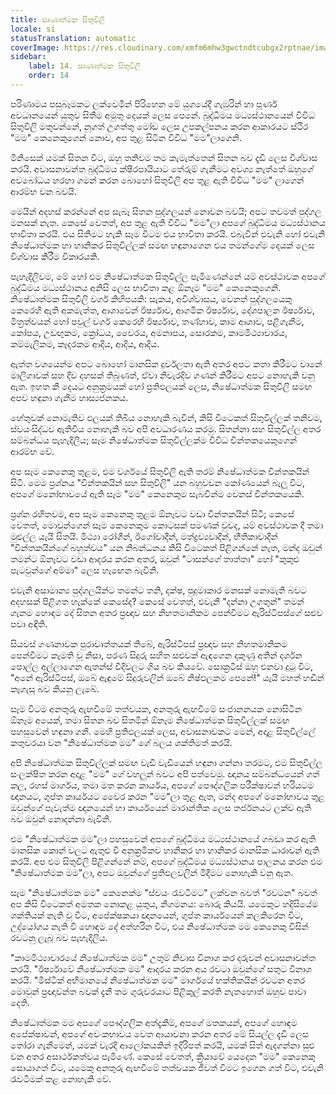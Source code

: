 ```yaml
---
title: සෘණාත්මක සිතුවිලි
locale: si
statusTranslation: automatic
coverImage: https://res.cloudinary.com/xmfm6mhw3gwctndtcubgx2rptnae/image/upload/v1740468922/small_cover_tratado_de_psicologia_revolucionaria_a4c0dca4e0.webp
sidebar:
    label: 14. සෘණාත්මක සිතුවිලි
    order: 14
---
```

පරිණාමය පසුබෑමකට ලක්වෙමින් පිරිහෙන මේ යුගයේදී ගැඹුරින් හා පූර්ණ අවධානයෙන් යුතුව සිතීම අමුතු දෙයක් ලෙස පෙනේ. බුද්ධිමය මධ්‍යස්ථානයෙන් විවිධ සිතුවිලි මතුවන්නේ, නූගත් උගත්තු මෝඩ ලෙස උපකල්පනය කරන ආකාරයට ස්ථිර "මම" කෙනෙකුගෙන් නොව, අප තුළ සිටින විවිධ "මම"ලාගෙනි.

මිනිසෙක් යමක් සිතන විට, ඔහු තනිවම තම කැමැත්තෙන් සිතන බව දැඩි ලෙස විශ්වාස කරයි. අවාසනාවන්ත බුද්ධිමය ක්ෂීරපායියාට තේරුම් ගැනීමට අවශ්‍ය නැත්තේ ඔහුගේ අවබෝධය හරහා ගමන් කරන බොහෝ සිතුවිලි අප තුළ ඇති විවිධ "මම" ලාගෙන් ආරම්භ වන බවයි.

මෙයින් අදහස් කරන්නේ අප සැබෑ සිතන පුද්ගලයන් නොවන බවයි; අපට තවමත් පුද්ගල මනසක් නැත. කෙසේ වෙතත්, අප තුළ ඇති විවිධ "මම"ලා අපගේ බුද්ධිමය මධ්‍යස්ථානය භාවිතා කරයි. එය සිතීමට හැකි සෑම විටම එය භාවිතා කරයි. එබැවින් එවැනි හෝ එවැනි නිෂේධාත්මක හා හානිකර සිතුවිල්ලක් සමඟ හඳුනාගෙන එය තමන්ගේම දෙයක් ලෙස විශ්වාස කිරීම විකාරයකි.

පැහැදිලිවම, මේ හෝ එම නිෂේධාත්මක සිතුවිල්ල පැමිණෙන්නේ යම් අවස්ථාවක අපගේ බුද්ධිමය මධ්‍යස්ථානය අනිසි ලෙස භාවිතා කළ ඕනෑම "මම" කෙනෙකුගෙනි. නිෂේධාත්මක සිතුවිලි වර්ග කිහිපයකි: සැකය, අවිශ්වාසය, වෙනත් පුද්ගලයෙකු කෙරෙහි ඇති අකමැත්ත, ආශාවෙන් ඊර්ෂ්‍යාව, ආගමික ඊර්ෂ්‍යාව, දේශපාලන ඊර්ෂ්‍යාව, මිත්‍රත්වයන් හෝ පවුල් වර්ග කෙරෙහි ඊර්ෂ්‍යාව, තණ්හාව, කාම ආශාව, පළිගැනීම, කෝපය, උඩඟුකම, ක්‍රෝධය, වෛරය, අමනාපය, සොරකම, කාමමිථ්‍යාචාරය, කම්මැලිකම, කෑදරකම ආදිය, ආදිය, ආදිය.

ඇත්ත වශයෙන්ම අපට බොහෝ මානසික දුර්වලතා ඇති අතර අපට කතා කිරීමට වානේ මාලිගාවක් සහ දිව දහසක් තිබුණත්, ඒවා නිවැරදිව ගණන් කිරීමට අපට නොහැකි වනු ඇත. ඉහත කී දෙයට අනුක්‍රමයක් හෝ ප්‍රතිඵලයක් ලෙස, නිෂේධාත්මක සිතුවිලි සමඟ අපව හඳුනා ගැනීම හාස්‍යජනකය.

හේතුවක් නොමැතිව ඵලයක් තිබිය නොහැකි බැවින්, කිසි විටෙකත් සිතුවිල්ලක් තනිවම, ස්වයංසිද්ධව ඇතිවිය නොහැකි බව අපි අවධාරණය කරමු. සිතන්නා සහ සිතුවිල්ල අතර සම්බන්ධය පැහැදිලිය; සෑම නිෂේධාත්මක සිතුවිල්ලක්ම විවිධ චින්තකයෙකුගෙන් ආරම්භ වේ.

අප සෑම කෙනෙකු තුළම, එම වර්ගයේ සිතුවිලි ඇති තරම් නිෂේධාත්මක චින්තකයින් සිටී. මෙම ප්‍රශ්නය "චින්තකයින් සහ සිතුවිලි" යන බහුවචන කෝණයෙන් බැලූ විට, අපගේ මනෝභාවයේ ඇති සෑම "මම" කෙනෙකුම සැබවින්ම වෙනස් චින්තකයෙකි.

ප්‍රශ්න රහිතවම, අප සෑම කෙනෙකු තුළම ඕනෑවට වඩා චින්තකයින් සිටී; කෙසේ වෙතත්, මොවුන්ගෙන් සෑම කෙනෙකුම කොටසක් පමණක් වුවද, යම් අවස්ථාවක දී තමා මුළුල්ල යැයි සිතයි. මිථ්‍යා රෝගීන්, ඊගෝවාදීන්, මත්ද්‍රව්‍යවාදීන්, භීතිකාවාදීන් "චින්තකයින්ගේ බහුත්වය" යන නිබන්ධනය කිසි විටෙකත් පිළිගන්නේ නැත, මන්ද ඔවුන් තමන්ට ඕනෑවට වඩා ආදරය කරන අතර, ඔවුන් "ටාසන්ගේ තාත්තා" හෝ "කුකුළු පැටවුන්ගේ අම්මා" ලෙස හැඟෙන බැවිනි.

එවැනි අසාමාන්‍ය පුද්ගලයින්ට තමන්ට තනි, දක්ෂ, පුදුමාකාර මනසක් නොමැති බවට අදහසක් පිළිගත හැක්කේ කෙසේද? කෙසේ වෙතත්, එවැනි "දන්නා උගතුන්" තමන් ගැනම හොඳම දේ සිතන අතර ප්‍රඥාව සහ නිහතමානිකම පෙන්වීමට ඇරිස්ටිපස්ගේ සළුව පවා අඳිති.

සියවස් ගණනාවක පුරාවෘත්තයක් තිබේ, ඇරිස්ටිපස් ප්‍රඥාව සහ නිහතමානිකම පෙන්වීමට කැමති වූ නිසා, පරණ සිදුරු සහිත සළුවක් ඇඳගෙන දකුණු අතින් දර්ශන පොල්ල අල්ලාගෙන ඇතන්ස් වීදිවලට ගිය බව කියවේ. සොක්‍රටීස් ඔහු එනවා දුටු විට, "අනේ ඇරිස්ටිපස්, ඔබේ ඇඳුමේ සිදුරුවලින් ඔබේ නිෂ්ඵලකම පෙනේ!" යැයි මහත් හඬින් කෑගැසූ බව කියනු ලැබේ.

සෑම විටම අනතුරු ඇඟවීමේ තත්වයක, අනතුරු ඇඟවීමේ සංජානනයක නොසිටින ඕනෑම අයෙක්, තමා සිතන බව සිතමින් ඕනෑම නිෂේධාත්මක සිතුවිල්ලක් සමඟ පහසුවෙන් හඳුනා ගනී. මෙහි ප්‍රතිඵලයක් ලෙස, අවාසනාවකට මෙන්, අදාළ සිතුවිල්ලේ කතුවරයා වන "නිෂේධාත්මක මම" ගේ බලය ශක්තිමත් කරයි.

අපි නිෂේධාත්මක සිතුවිල්ලක් සමඟ වැඩි වැඩියෙන් හඳුනා ගන්නා තරමට, එම සිතුවිල්ල සංලක්ෂිත කරන අදාළ "මම" ගේ වහලුන් බවට අපි පත්වෙමු. ඥානය සම්බන්ධයෙන් ගත් කල, රහස් මාර්ගය, තමා මත කරන කාර්යය, අපගේ පෞද්ගලික පරීක්ෂාවන් හරියටම ඥානයට, ගුප්ත කාර්යයට වෛර කරන "මම"ලා තුළ ඇත, මන්ද අපගේ මනෝභාවය තුළ ඔවුන්ගේ පැවැත්ම ඥානයෙන් හා කාර්යයෙන් මාරාන්තික ලෙස තර්ජනයට ලක්ව ඇති බව ඔවුන් නොදන්නා බැවිනි.

එම "නිෂේධාත්මක මම"ලා පහසුවෙන් අපගේ බුද්ධිමය මධ්‍යස්ථානයේ ගබඩා කර ඇති මානසික කොන් වලට ඇතුළු වී අනුක්‍රමිකව හානිකර හා හානිකර මානසික ධාරාවන් ඇති කරයි. අප එම සිතුවිලි පිළිගන්නේ නම්, අපගේ බුද්ධිමය මධ්‍යස්ථානය පාලනය කරන එම "නිෂේධාත්මක මම"ලා, අපට ඔවුන්ගේ ප්‍රතිඵලවලින් මිදීමට නොහැකි වනු ඇත.

සෑම "නිෂේධාත්මක මම" කෙනෙක්ම "ස්වයං රැවටීමට" ලක්වන බවත් "රවටන" බවත් අප කිසි විටෙකත් අමතක නොකළ යුතුය, නිගමනය: බොරු කියයි. යමෙකුට හදිසියේම ශක්තියක් නැති වූ විට, අපේක්ෂකයා ඥානයෙන්, ගුප්ත කාර්යයෙන් කලකිරෙන විට, උද්යෝගය නැති වී හොඳම දේ අත්හරින විට, එය නිෂේධාත්මක මම කෙනෙකු විසින් රවටනු ලැබූ බව පැහැදිලිය.

"කාමමිථ්‍යාචාරයේ නිෂේධාත්මක මම" උතුම් නිවාස විනාශ කර දරුවන් අවාසනාවන්ත කරයි. "ඊර්ෂ්‍යාවේ නිෂේධාත්මක මම" ආදරය කරන අය රවටා ඔවුන්ගේ සතුට විනාශ කරයි. "මිස්ටික් අභිමානයේ නිෂේධාත්මක මම" මාර්ගයේ භක්තිකයින් රවටන අතර මොවුන් ප්‍රඥාවන්ත බවක් දැනී තම ගුරුවරයාට පිළිකුල් කරති නැතහොත් ඔහුව පාවා දෙති.

නිෂේධාත්මක මම අපගේ පෞද්ගලික අත්දැකීම්, අපගේ මතකයන්, අපගේ හොඳම අපේක්ෂාවන්, අපගේ අවංකභාවය වෙත ආයාචනා කරන අතර මේ සියල්ල දැඩි ලෙස තෝරා ගැනීමෙන්, යමක් වැරදි ආලෝකයකින් ඉදිරිපත් කරයි, යමක් සිත් ඇදගන්නා සුළු වන අතර අසාර්ථකත්වය පැමිණේ. කෙසේ වෙතත්, ක්‍රියාවේ යෙදෙන "මම" කෙනෙකු සොයාගත් විට, යමෙකු අනතුරු ඇඟවීමේ තත්වයක ජීවත් වීමට ඉගෙන ගත් විට, එවැනි රැවටීමක් කළ නොහැකි වේ.

